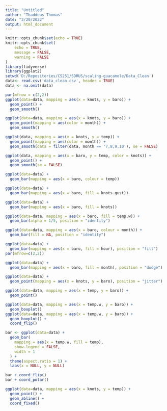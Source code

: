 ```yaml
---
title: "Untitled"
author: "Thaddeus Thomas"
date: "3/20/2022"
output: html_document
---
```


```r
knitr::opts_chunk$set(echo = TRUE)
knitr::opts_chunk$set(
	echo = TRUE,
	message = FALSE,
	warning = FALSE
)
library(tidyverse)
library(ggplot2)
setwd('D:/Repositories/CS251/SDRUS/scaling-guacamole/Data_Clean')
data<- read.csv('data_clean.csv', header = TRUE)
data <- na.omit(data)
```

```r
par(mfrow = c(2,2))
ggplot(data=data, mapping = aes(x = knots, y = baro)) + 
  geom_point() + 
  geom_smooth()
```

```r
ggplot(data=data, mapping = aes(x = knots, y = baro)) + 
  geom_point(mapping = aes(color = month)) + 
  geom_smooth()
```

```r
ggplot(data, mapping = aes(x = knots, y = temp)) + 
  geom_point(mapping = aes(color = month)) + 
  geom_smooth(data = filter(data, month == '7,8,9,10'), se = FALSE)
```

```r
ggplot(data, mapping = aes(x = baro, y = temp, color = knots)) + 
  geom_point() + 
  geom_smooth(se = FALSE)
```

```r
ggplot(data=data) + 
  geom_bar(mapping = aes(x = baro, colour = temp))

ggplot(data=data) + 
  geom_bar(mapping = aes(x = baro, fill = knots.gust))

ggplot(data=data) + 
  geom_bar(mapping = aes(x = baro, fill = knots))

ggplot(data=data, mapping = aes(x = baro, fill = temp.w)) + 
  geom_bar(alpha = 1/5, position = "identity")

ggplot(data=data, mapping = aes(x = baro, colour = month)) + 
  geom_bar(fill = NA, position = "identity")

ggplot(data=data) + 
  geom_bar(mapping = aes(x = baro, fill = hour), position = "fill")
par(mfrow=c(2,2))
```

```r
ggplot(data=data) + 
  geom_bar(mapping = aes(x = baro, fill = month), position = "dodge")
```

```r
ggplot(data=data) + 
  geom_point(mapping = aes(x = knots, y = baro), position = "jitter")
```

```r
ggplot(data=data, mapping = aes(x = temp, y = baro)) + 
  geom_point()
```

```r
ggplot(data=data, mapping = aes(x = temp.w, y = baro)) + 
  geom_boxplot()
ggplot(data=data, mapping = aes(x = temp.w, y = baro)) + 
  geom_boxplot() +
  coord_flip()
```

```r
bar <- ggplot(data=data) + 
  geom_bar(
    mapping = aes(x = temp.w, fill = temp), 
    show.legend = FALSE,
    width = 1
  ) + 
  theme(aspect.ratio = 1) +
  labs(x = NULL, y = NULL)

bar + coord_flip()
bar + coord_polar()
```

```r
ggplot(data=data, mapping = aes(x = knots, y = temp)) +
  geom_point() + 
  geom_abline() +
  coord_fixed()
```
